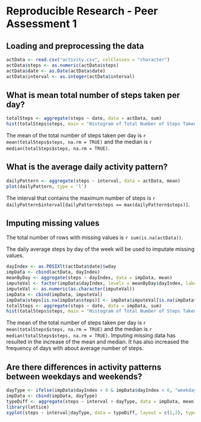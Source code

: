 Reproducible Research - Peer Assessment 1
=========================================

## Loading and preprocessing the data

```r
actData <- read.csv("activity.csv", colClasses = "character")
actData$steps <- as.numeric(actData$steps)
actData$date <- as.Date(actData$date)
actData$interval <- as.integer(actData$interval)
```

## What is mean total number of steps taken per day?

```r
totalSteps <- aggregate(steps ~ date, data = actData, sum)
hist(totalSteps$steps, main = "Histogram of Total Number of Steps Taken Per Day")
```

The mean of the total number of steps taken per day is `r mean(totalSteps$steps, na.rm = TRUE)` and the median is `r median(totalSteps$steps, na.rm = TRUE)`.

## What is the average daily activity pattern?
```r
dailyPattern <- aggregate(steps ~ interval, data = actData, mean)
plot(dailyPattern, type = 'l')
```

The interval that contains the maximum number of steps is `r dailyPattern$interval[dailyPattern$steps == max(dailyPattern$steps)]`.

## Imputing missing values

The total number of rows with missing values is `r sum(is.na(actData))`.

The daily average steps by day of the week will be used to imputate missing values.

```r
dayIndex <- as.POSIXlt(actData$date)$wday 
impData <- cbind(actData, dayIndex)
meanByDay <- aggregate(steps ~ dayIndex, data = impData, mean)
imputeVal <- factor(impData$dayIndex, levels = meanByDay$dayIndex, labels = meanByDay$steps)
imputeVal <- as.numeric(as.character(imputeVal))
impData <- cbind(impData, imputeVal)
impData$steps[is.na(impData$steps)] <- impData$imputeVal[is.na(impData$steps)]
totalSteps <- aggregate(steps ~ date, data = impData, sum)
hist(totalSteps$steps, main = "Histogram of Total Number of Steps Taken Per Day with Imputation")
```

The mean of the total number of steps taken per day is `r mean(totalSteps$steps, na.rm = TRUE)` and the median is `r median(totalSteps$steps, na.rm = TRUE)`. Imputing missing data has resulted in the increase of the mean and median. It has also increased the frequency of days with about average number of steps.


## Are there differences in activity patterns between weekdays and weekends?

```r
dayType <- ifelse(impData$dayIndex > 0 & impData$dayIndex < 6, "weekday","weekend")
impData <- cbind(impData, dayType)
typeDiff <- aggregate(steps ~ interval + dayType, data = impData, mean)
library(lattice)
xyplot(steps ~ interval|dayType, data = typeDiff, layout = c(1,2), type = "l")
```